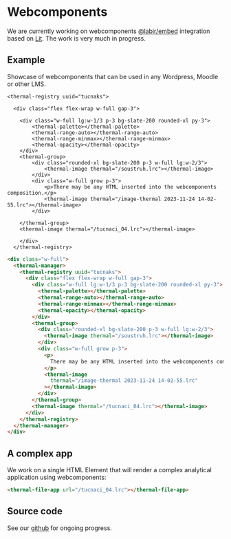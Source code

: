 # Webcomponents

We are currently working on webcomponents [@labir/embed](/webcomponents) integration based on [Lit](https://lit.dev/). The work is very much in progress.

<script
  type="module"
  src="https://cdn.jsdelivr.net/npm/@labir/embed/dist/embed.min.js"
  async
></script>

## Example

Showcase of webcomponents that can be used in any Wordpress, Moodle or other LMS.

<div class="w-full pt-3">
<thermal-manager>

    <thermal-registry uuid="tucnaks">

      <div class="flex flex-wrap w-full gap-3">

        <div class="w-full lg:w-1/3 p-3 bg-slate-200 rounded-xl py-3">
            <thermal-palette></thermal-palette>
            <thermal-range-auto></thermal-range-auto>
            <thermal-range-minmax></thermal-range-minmax>
            <thermal-opacity></thermal-opacity>
        </div>
        <thermal-group>
            <div class="rounded-xl bg-slate-200 p-3 w-full lg:w-2/3">
                <thermal-image thermal="/soustruh.lrc"></thermal-image>
            </div>
            <div class="w-full grow p-3">
                <p>There may be any HTML inserted into the webcomponents composition.</p>
                <thermal-image thermal="/image-thermal 2023-11-24 14-02-55.lrc"></thermal-image>
            </div>
            
        </thermal-group>
        <thermal-image thermal="/tucnaci_04.lrc"></thermal-image>

        </div>
      </thermal-registry>

    
</thermal-manager>

</div>

```html
<div class="w-full">
  <thermal-manager>
    <thermal-registry uuid="tucnaks">
      <div class="flex flex-wrap w-full gap-3">
        <div class="w-full lg:w-1/3 p-3 bg-slate-200 rounded-xl py-3">
          <thermal-palette></thermal-palette>
          <thermal-range-auto></thermal-range-auto>
          <thermal-range-minmax></thermal-range-minmax>
          <thermal-opacity></thermal-opacity>
        </div>
        <thermal-group>
          <div class="rounded-xl bg-slate-200 p-3 w-full lg:w-2/3">
            <thermal-image thermal="/soustruh.lrc"></thermal-image>
          </div>
          <div class="w-full grow p-3">
            <p>
              There may be any HTML inserted into the webcomponents composition.
            </p>
            <thermal-image
              thermal="/image-thermal 2023-11-24 14-02-55.lrc"
            ></thermal-image>
          </div>
        </thermal-group>
        <thermal-image thermal="/tucnaci_04.lrc"></thermal-image>
      </div>
    </thermal-registry>
  </thermal-manager>
</div>
```



## A complex app

We work on a single HTML Element that will render a complex analytical application using webcomponents:

```html
<thermal-file-app url="/tucnaci_04.lrc"></thermal-file-app>
```

<thermal-manager>
  <thermal-registry uuid="tucnaks">
    <thermal-group>
      <thermal-file-app url="/tucnaci_04.lrc"></thermal-file-app>
    </thermal-group>
  </thermal-registry>
</thermal-manager>

## Source code

See our [github](https://github.com/moichim/labir/tree/master/packages/embed) for ongoing progress.
